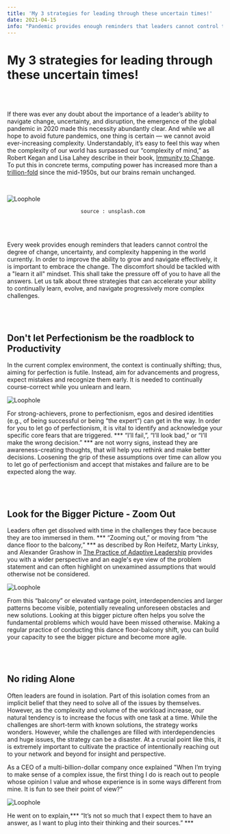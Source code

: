 ```yaml
---
title: 'My 3 strategies for leading through these uncertain times!'
date: 2021-04-15
info: "Pandemic provides enough reminders that leaders cannot control the degree of change. Let's take control."
---
```



# My 3 strategies for leading through these uncertain times!

<br /> <br />

If there was ever any doubt about the importance of a leader’s ability to navigate change, 
uncertainty, and disruption, the emergence of the global pandemic in 2020 made this necessity 
abundantly clear. And while we all hope to avoid future pandemics, one thing is certain — we cannot 
avoid ever-increasing complexity. Understandably, it’s easy to feel this way when the complexity of 
our world has surpassed our “complexity of mind,” as Robert Kegan and Lisa Lahey describe in their book, 
[Immunity to Change](https://www.amazon.com/Immunity-Change-Potential-Organization-Leadership/dp/1422117367/ref=tmm_hrd_swatch_0?_encoding=UTF8&qid=1614040887&sr=1-1). 
To put this in concrete terms, computing power has increased more than a [trillion-fold](https://www.visualcapitalist.com/visualizing-trillion-fold-increase-computing-power/)
since the mid-1950s, but our brains remain unchanged.

<br />

![Loophole](top.jpg)

                            source : unsplash.com
<br /> <br />

Every week provides enough reminders that leaders cannot control the degree of change, uncertainty, and 
complexity happening in the world currently. In order to improve the ability to grow and navigate effectively,
it is important to embrace the change. The discomfort should be tackled with a "learn it all" mindset. 
This shall take the pressure off of you to have all the answers. Let us talk about three strategies that 
can accelerate your ability to continually learn, evolve, and navigate progressively more complex challenges. 

<br /> <br />

## Don't let Perfectionism be the roadblock to Productivity

In the current complex environment, the context is continually shifting; thus, aiming for perfection is futile.
Instead, aim for advancements and progress, expect mistakes and recognize them early. It is needed to continually
course-correct while you unlearn and learn. 

![Loophole](uncertain.jpg)

For strong-achievers, prone to perfectionism, egos and desired 
identities (e.g., of being successful or being “the expert”) can get in the way. In order for you to let go 
of perfectionism,  it is vital to identify and acknowledge your specific core fears that are triggered. 
*** “I’ll fail,”, “I’ll look bad,” or “I’ll make the wrong decision.” *** are not worry signs, instead they are 
awareness-creating thoughts, that will help you rethink and make better decisions. Loosening the grip of these 
assumptions over time can allow you to let go of perfectionism and accept that mistakes and failure are to be expected along the way.

<br /> <br />

## Look for the Bigger Picture - Zoom Out

Leaders often get dissolved with time in the challenges they face because they are too immersed in them.
*** “Zooming out,” or moving from “the dance floor to the balcony,” *** as described by Ron Heifetz, 
Marty Linksy, and Alexander Grashow in [The Practice of Adaptive Leadership](https://www.amazon.com/Practice-Adaptive-Leadership-Changing-Organization/dp/1422105768/ref=sr_1_3?dchild=1&keywords=ron+heifetz&qid=1617760216&sr=8-3) provides you with a wider 
perspective and an eagle's eye view of the problem statement and can often highlight on unexamined 
assumptions that would otherwise not be considered. 

![Loophole](biggerpicture.jpg)

From this “balcony” or elevated vantage point, 
interdependencies and larger patterns become visible, potentially revealing unforeseen obstacles and 
new solutions. Looking at this bigger picture often helps you solve the fundamental problems which would 
have been missed otherwise. Making a regular practice of conducting this dance floor-balcony shift, you 
can build your capacity to see the bigger picture and become more agile.

<br /> <br />


## No riding Alone


Often leaders are found in isolation. Part of this isolation comes from an implicit belief that they need 
to solve all of the issues by themselves. However, as the complexity and volume of the workload increase, 
our natural tendency is to increase the focus with one task at a time. While the challenges are short-term
with known solutions, the strategy works wonders. However, while the challenges are filled with 
interdependencies and huge issues, the strategy can be a disaster. At a crucial point like this,
it is extremely important to cultivate the practice of intentionally reaching out to your network 
and beyond for insight and perspective.


As a CEO of a multi-billion-dollar company once explained "When I’m trying to make sense of a complex issue,
the first thing I do is reach out to people whose opinion I value and whose experience is in some ways 
different from mine. It is fun to see their point of view?"

![Loophole](ridingalone.jpg)

He went on to explain,*** “It’s not so much that I expect them to have an answer, as I want to plug into their 
thinking and their sources.” ***

 